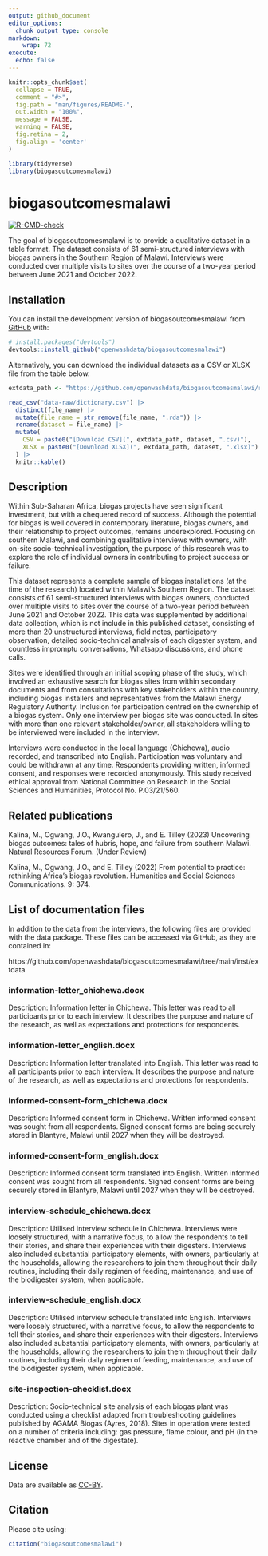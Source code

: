 ```yaml
---
output: github_document
editor_options: 
  chunk_output_type: console
markdown: 
    wrap: 72
execute:
  echo: false
---
```


<!-- README.md is generated from README.Rmd. Please edit that file -->

```r
knitr::opts_chunk$set(
  collapse = TRUE,
  comment = "#>",
  fig.path = "man/figures/README-",
  out.width = "100%",
  message = FALSE,
  warning = FALSE,
  fig.retina = 2,
  fig.align = 'center'
)

library(tidyverse)
library(biogasoutcomesmalawi)

```

# biogasoutcomesmalawi 

<!-- badges: start -->

[![R-CMD-check](https://github.com/Global-Health-Engineering/biogasoutcomes/actions/workflows/R-CMD-check.yaml/badge.svg)](https://github.com/Global-Health-Engineering/biogasoutcomes/actions/workflows/R-CMD-check.yaml)
<!-- badges: end -->

The goal of biogasoutcomesmalawi  is to provide a qualitative dataset in a table format. The dataset consists of 61 semi-structured interviews with biogas owners in the Southern Region of Malawi. Interviews were conducted over multiple visits to sites over the course of a two-year period between June 2021 and October 2022.

## Installation

You can install the development version of biogasoutcomesmalawi from [GitHub](https://github.com/) with:

``` r
# install.packages("devtools")
devtools::install_github("openwashdata/biogasoutcomesmalawi")
```

Alternatively, you can download the individual datasets as a CSV or XLSX file from the table below.

```r

extdata_path <- "https://github.com/openwashdata/biogasoutcomesmalawi/raw/main/inst/extdata/"

read_csv("data-raw/dictionary.csv") |> 
  distinct(file_name) |> 
  mutate(file_name = str_remove(file_name, ".rda")) |> 
  rename(dataset = file_name) |> 
  mutate(
    CSV = paste0("[Download CSV](", extdata_path, dataset, ".csv)"),
    XLSX = paste0("[Download XLSX](", extdata_path, dataset, ".xlsx)")
  ) |> 
  knitr::kable()

```

## Description

Within Sub-Saharan Africa, biogas projects have seen significant investment, but with a chequered record of success. Although the potential for biogas is well covered in contemporary literature, biogas owners, and their relationship to project outcomes, remains underexplored. Focusing on southern Malawi, and combining qualitative interviews with owners, with on-site socio-technical investigation, the purpose of this research was to explore the role of individual owners in contributing to project success or failure. 

This dataset represents a complete sample of biogas installations (at the time of the research) located within Malawi’s Southern Region. The dataset consists of 61 semi-structured interviews with biogas owners, conducted over multiple visits to sites over the course of a two-year period between June 2021 and October 2022. This data was supplemented by additional data collection, which is not include in this published dataset, consisting of more than 20 unstructured interviews, field notes, participatory observation, detailed socio-technical analysis of each digester system, and countless impromptu conversations, Whatsapp discussions, and phone calls. 

Sites were identified through an initial scoping phase of the study, which involved an exhaustive search for biogas sites from within secondary documents and from consultations with key stakeholders within the country, including biogas installers and representatives from the Malawi Energy Regulatory Authority. Inclusion for participation centred on the ownership of a biogas system. Only one interview per biogas site was conducted. In sites with more than one relevant stakeholder/owner, all stakeholders willing to be interviewed were included in the interview. 

Interviews were conducted in the local language (Chichewa), audio recorded, and transcribed into English. Participation was voluntary and could be withdrawn at any time. Respondents providing written, informed consent, and responses were recorded anonymously. This study received ethical approval from National Committee on Research in the Social Sciences and Humanities, Protocol No. P.03/21/560.

## Related publications

Kalina, M., Ogwang, J.O., Kwangulero, J., and E. Tilley (2023) Uncovering biogas outcomes: tales of hubris, hope, and failure from southern Malawi. Natural Resources Forum. (Under Review)

Kalina, M., Ogwang, J.O., and E. Tilley (2022) From potential to practice: rethinking Africa’s biogas revolution. Humanities and Social Sciences Communications. 9: 374.

## List of documentation files

In addition to the data from the interviews, the following files are provided with the data package. These files can be accessed via GitHub, as they are contained in:

https://github.com/openwashdata/biogasoutcomesmalawi/tree/main/inst/extdata

### information-letter_chichewa.docx

Description: Information letter in Chichewa. This letter was read to all participants prior to each interview. It describes the purpose and nature of the research, as well as expectations and protections for respondents.

### information-letter_english.docx

Description: Information letter translated into English. This letter was read to all participants prior to each interview. It describes the purpose and nature of the research, as well as expectations and protections for respondents.

### informed-consent-form_chichewa.docx

Description: Informed consent form in Chichewa. Written informed consent was sought from all respondents. Signed consent forms are being securely stored in Blantyre, Malawi until 2027 when they will be destroyed.

### informed-consent-form_english.docx

Description: Informed consent form translated into English. Written informed consent was sought from all respondents. Signed consent forms are being securely stored in Blantyre, Malawi until 2027 when they will be destroyed.

### interview-schedule_chichewa.docx

Description: Utilised interview schedule in Chichewa. Interviews were loosely structured, with a narrative focus, to allow the respondents to tell their stories, and share their experiences with their digesters. Interviews also included substantial participatory elements, with owners, particularly at the households, allowing the researchers to join them throughout their daily routines, including their daily regimen of feeding, maintenance, and use of the biodigester system, when applicable. 

### interview-schedule_english.docx

Description: Utilised interview schedule translated into English. Interviews were loosely structured, with a narrative focus, to allow the respondents to tell their stories, and share their experiences with their digesters. Interviews also included substantial participatory elements, with owners, particularly at the households, allowing the researchers to join them throughout their daily routines, including their daily regimen of feeding, maintenance, and use of the biodigester system, when applicable.

### site-inspection-checklist.docx

Description: Socio-technical site analysis of each biogas plant was conducted using a checklist adapted from troubleshooting guidelines published by AGAMA Biogas (Ayres, 2018). Sites in operation were tested on a number of criteria including: gas pressure, flame colour, and pH (in the reactive chamber and of the digestate).

## License

Data are available as
[CC-BY](https://github.com/openwashdata/biogasoutcomesmalawi/blob/main/LICENSE.md).

## Citation

Please cite using:

```r
citation("biogasoutcomesmalawi")
```
